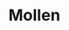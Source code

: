 
# Mollen
<ProjectDetails
  region="North"
  house="House Mollen"
  type="Keep"
  status="Not Started"
  warp="/warp mollen"
  projectLead=""
  dateStarted="undefined"
  dateCompleted="undefined"
/>
